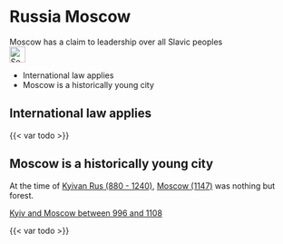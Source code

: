 # Russia Moscow {#sec-russia-moscow}

::: {.callout-caution title="Myth"}
Moscow has a claim to leadership over all Slavic peoples
[<br>![Search for topic in EUvsDisinfo](../all_common_img/EUvsDisinfo_400x240.jpg){height=2em}](https://euvsdisinfo.eu/disinformation-cases/?text=moscow%20history&sort=relevance)
:::

::: {.callout-tip title="Truth"}
- International law applies
- Moscow is a historically young city
:::

## International law applies

{{< var todo >}}

## Moscow is a historically young city

At the time of [Kyivan Rus (880 - 1240)](https://en.wikipedia.org/wiki/Kievan_Rus%27), [Moscow (1147)](https://en.wikipedia.org/wiki/Moscow) was nothing but forest. 

[Kyiv and Moscow between 996 and 1108](../ukraine/KyivMoscow.jpeg)

{{< var todo >}}


